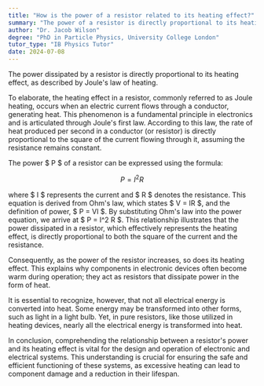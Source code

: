 ```yaml
---
title: "How is the power of a resistor related to its heating effect?"
summary: "The power of a resistor is directly proportional to its heating effect, as per Joule's law of heating."
author: "Dr. Jacob Wilson"
degree: "PhD in Particle Physics, University College London"
tutor_type: "IB Physics Tutor"
date: 2024-07-08
---
```


The power dissipated by a resistor is directly proportional to its heating effect, as described by Joule's law of heating.

To elaborate, the heating effect in a resistor, commonly referred to as Joule heating, occurs when an electric current flows through a conductor, generating heat. This phenomenon is a fundamental principle in electronics and is articulated through Joule's first law. According to this law, the rate of heat produced per second in a conductor (or resistor) is directly proportional to the square of the current flowing through it, assuming the resistance remains constant.

The power $ P $ of a resistor can be expressed using the formula:

$$
P = I^2 R
$$

where $ I $ represents the current and $ R $ denotes the resistance. This equation is derived from Ohm's law, which states $ V = IR $, and the definition of power, $ P = VI $. By substituting Ohm's law into the power equation, we arrive at $ P = I^2 R $. This relationship illustrates that the power dissipated in a resistor, which effectively represents the heating effect, is directly proportional to both the square of the current and the resistance.

Consequently, as the power of the resistor increases, so does its heating effect. This explains why components in electronic devices often become warm during operation; they act as resistors that dissipate power in the form of heat.

It is essential to recognize, however, that not all electrical energy is converted into heat. Some energy may be transformed into other forms, such as light in a light bulb. Yet, in pure resistors, like those utilized in heating devices, nearly all the electrical energy is transformed into heat.

In conclusion, comprehending the relationship between a resistor's power and its heating effect is vital for the design and operation of electronic and electrical systems. This understanding is crucial for ensuring the safe and efficient functioning of these systems, as excessive heating can lead to component damage and a reduction in their lifespan.
    